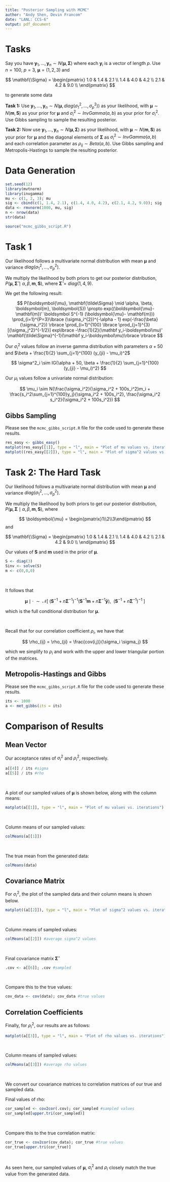 ```yaml
---
title: "Posterior Sampling with MCMC"
author: "Andy Shen, Devin Francom"
date: "LANL: CCS-6"
output: pdf_document
---
```



# Tasks

Say you have $\mathbf{y}_1,\dots,\mathbf{y}_n \sim N(\boldsymbol{\mu},\mathbf{\Sigma})$ where each $\mathbf{y}_i$ is a vector of length $p$. Use $n=100$, $p=3$, $\boldsymbol{\mu} = (1, 2,3)$ and

$$
\mathbf{\Sigma} =
\begin{pmatrix}
1.0 & 1.4 & 2.1 \\ 
  1.4 & 4.0 & 4.2 \\ 
  2.1 & 4.2 & 9.0 \\ 
\end{pmatrix}
$$

to generate some data

**Task 1:** Use $\mathbf{y}_1,\dots,\mathbf{y}_n \sim N(\boldsymbol{\mu},diag(\sigma^2_1,\dots,\sigma^2_p))$ as your likelihood, with $\boldsymbol{\mu} \sim N(\mathbf{m},\mathbf{S})$ as your prior for $\boldsymbol{\mu}$ and $\sigma^2_i \sim InvGamma(a,b)$ as your prior for $\sigma^2_i$.  Use Gibbs sampling to sample the resulting posterior.

**Task 2:** Now use $\mathbf{y}_1,\dots,\mathbf{y}_n \sim N(\boldsymbol{\mu},\mathbf{\Sigma})$ as your likelihood, with $\boldsymbol{\mu} \sim N(\mathbf{m},\mathbf{S})$ as your prior for $\boldsymbol{\mu}$ and the diagonal elements of $\mathbf{\Sigma}$ as $\sigma^2_i \sim InvGamma(a,b)$ and each correlation parameter as $\rho_{ij} \sim Beta(a,b)$.  Use Gibbs sampling and Metropolis-Hastings to sample the resulting posterior.

\pagebreak

# Data Generation

```r
set.seed(12)
library(mvtnorm)
library(invgamma)
mu <- c(1, 2, 3); mu
sig <- cbind(c(1, 1.4, 2.1), c(1.4, 4.0, 4.2), c(2.1, 4.2, 9.0)); sig
data <- rmvnorm(1000, mu, sig)
n <- nrow(data)
str(data)
```

```r
source("mcmc_gibbs_script.R")
```

\pagebreak

# Task 1

Our likelihood follows a multivariate normal distribution with mean $\boldsymbol{\mu}$ and variance $diag(\sigma^2_1,\dots,\sigma^2_p)$.

We multiply the likelihood by both priors to get our posterior distribution, $P(\boldsymbol{\mu}, \mathbf{\tilde\Sigma}  \mid \alpha, \beta,  \boldsymbol{m}, \boldsymbol{S})$, where $\mathbf{\tilde\Sigma} = diag(1, 4, 9)$.

We get the following result:

$$
P(\boldsymbol{\mu}, \mathbf{\tilde\Sigma}  \mid \alpha, \beta,  \boldsymbol{m}, \boldsymbol{S}) \propto
exp((\boldsymbol{\mu}- \mathbf{m})' \boldsymbol S^{-1} (\boldsymbol{\mu}- \mathbf{m}))
\prod_{i=1}^{P=3}\lbrace (\sigma_i^{2})^{-\alpha - 1} exp(-\frac{\beta}{\sigma_i^2}) \rbrace
\prod_{i=1}^{100} \lbrace \prod_{j=1}^{3}[{\sigma_j^2}^{-1/2}] exp\lbrace -\frac{1}{2}(\mathbf y_i-\boldsymbol\mu)' \mathbf{\tilde\Sigma}^{-1}(\mathbf y_i-\boldsymbol\mu)\rbrace \rbrace 
$$


Our $\sigma^2_i$ values follow an inverse gamma distribution with parameters $\alpha + 50$ and $\beta + \frac{1}{2} \sum_{j=1}^{100} (y_{ji} - \mu_i)^2$

$$
\sigma^2_i \sim IG(\alpha + 50, \beta + \frac{1}{2} \sum_{j=1}^{100} (y_{ji} - \mu_i)^2)
$$

Our $\mu_i$ values follow a univariate normal distribution:

$$
\mu_i \sim N(\frac{\sigma_i^2}{\sigma_i^2 + 100s_i^2}m_i + \frac{s_i^2\sum_{j=1}^{100}y_j}{\sigma_i^2 + 100s_i^2}, 
\frac{\sigma_i^2 s_i^2}{\sigma_i^2 + 100s_i^2})
$$


## Gibbs Sampling

Please see the `mcmc_gibbs_script.R` file for the code used to generate these results.

```r
res_easy <- gibbs_easy()
matplot(res_easy[[1]], type = "l", main = "Plot of mu values vs. iterations")
matplot((res_easy[[2]]), type = "l", main = "Plot of sigma^2 values vs. iterations")
```

\pagebreak

# Task 2: The Hard Task

Our likelihood follows a multivariate normal distribution with mean $\boldsymbol{\mu}$ and variance $diag(\sigma^2_1,\dots,\sigma^2_p)$.

We multiply the likelihood by both priors to get our posterior distribution, $P(\boldsymbol{\mu}, \mathbf{\Sigma}  \mid \alpha, \beta,  \boldsymbol{m}, \boldsymbol{S})$, where 

$$
\boldsymbol{\mu} = \begin{pmatrix}1\\2\\3\end{pmatrix}
$$
and

$$
\mathbf{\Sigma} = \begin{pmatrix}
1.0 & 1.4 & 2.1 \\ 
1.4 & 4.0 & 4.2 \\ 
  2.1 & 4.2 & 9.0 \\ 
\end{pmatrix}
$$

Our values of $\boldsymbol S$ and $\boldsymbol m$ used in the prior of $\boldsymbol \mu$.

```r
S <- diag(3)
Sinv <- solve(S)
m <- c(0,0,0)
```

\  

It follows that

$$
\boldsymbol\mu \mid \cdot ~~ \sim ~~ \mathcal{N}\big[~(\mathbf S^{-1} + n\boldsymbol\Sigma^{-1})^{-1} (\mathbf S^{-1}\boldsymbol m + n\boldsymbol\Sigma^{-1}\boldsymbol{\bar y}), ~~(\mathbf S^{-1} + n\boldsymbol\Sigma^{-1})^{-1}~\big]
$$

which is the full conditional distribution for $\boldsymbol \mu$.

\  

Recall that for our correlation coefficient $\rho_i$, we have that

$$
\rho_{ij} = \rho_{ji} = \frac{cov(i,j)}{\sigma_i \sigma_j}
$$

which we simplify to $\rho_i$ and work with the upper and lower triangular portion of the matrices.\newline 

## Metropolis-Hastings and Gibbs

Please see the `mcmc_gibbs_script.R` file for the code used to generate these results.

```r
its <- 1000
a <- met_gibbs(its = its)
```

\pagebreak

# Comparison of Results

## Mean Vector

Our acceptance rates of $\sigma^2_i$ and $\rho^2_i$, respectively.

```r
a[[4]] / its #sigma
a[[5]] / its #rho
```

\  

A plot of our sampled values of $\boldsymbol\mu$ is shown below, along with the column means:

```r
matplot(a[[1]], type = "l", main = "Plot of mu values vs. iterations")
```

\  

Column means of our sampled values:

```r
colMeans(a[[1]])
```

\  

The true mean from the generated data:

```r
colMeans(data)
```

\pagebreak

## Covariance Matrix

For $\sigma^2_i$, the plot of the sampled data and their column means is shown below.

```r
matplot((a[[2]]), type = "l", main = "Plot of sigma^2 values vs. iterations")
```

\  

Column means of sampled values:

```r
colMeans(a[[2]]) #average sigma^2 values
```

\  

Final covariance matrix $\boldsymbol{\hat\Sigma}$

```r
.cov <- a[[6]]; .cov #sampled
```

\  

Compare this to the true values:

```r
cov_data <- cov(data); cov_data #true values
```

\pagebreak

## Correlation Coefficients

Finally, for $\rho_i^2$, our results are as follows:

```r
matplot(a[[3]], type = "l", main = "Plot of rho values vs. iterations")
```

\  

Column means of sampled values:

```r
colMeans(a[[3]]) #average rho values
```

\  

We convert our covariance matrices to correlation matrices of our true and sampled data.\newline

Final values of rho:

```r
cor_sampled <- cov2cor(.cov); cor_sampled #sampled values
cor_sampled[upper.tri(cor_sampled)]
```

\  

Compare this to the true correlation matrix:

```r
cor_true <- cov2cor(cov_data); cor_true #true values
cor_true[upper.tri(cor_true)]
```

\  

As seen here, our sampled values of $\boldsymbol\mu$, $\sigma^2_i$ and $\rho_i$ closely match the true value from the generated data.


